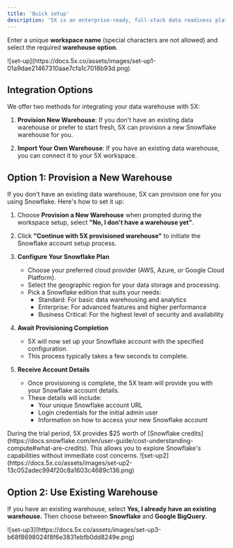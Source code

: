 ```yaml
---
title: 'Quick setup'
description: '5X is an enterprise-ready, full-stack data readiness platform designed to streamline your data engineering processes. This guide outlines the process of securely connecting your data warehouse to 5X, providing options that balance functionality with your specific security requirements.'
---
```


Enter a unique **workspace name** (special characters are not allowed) and select the required **warehouse option**.

<Frame>
  ![set-up](https://docs.5x.co/assets/images/set-up1-01a9dae21467310aae7cfa1c7018b93d.png)
</Frame>

## Integration Options

We offer two methods for integrating your data warehouse with 5X:

1. **Provision New Warehouse**: If you don't have an existing data warehouse or prefer to start fresh, 5X can provision a new Snowflake warehouse for you.

2. **Import Your Own Warehouse**: If you have an existing data warehouse, you can connect it to your 5X workspace.

## Option 1: Provision a New Warehouse

If you don't have an existing data warehouse, 5X can provision one for you using Snowflake. Here's how to set it up:

1. Choose **Provision a New Warehouse** when prompted during the workspace setup, select **"No, I don't have a warehouse yet"**.

2. Click **"Continue with 5X provisioned warehouse"** to initiate the Snowflake account setup process.

3. **Configure Your Snowflake Plan**
   - Choose your preferred cloud provider (AWS, Azure, or Google Cloud Platform).
   - Select the geographic region for your data storage and processing.
   - Pick a Snowflake edition that suits your needs:
     - Standard: For basic data warehousing and analytics
     - Enterprise: For advanced features and higher performance
     - Business Critical: For the highest level of security and availability

4. **Await Provisioning Completion**
   - 5X will now set up your Snowflake account with the specified configuration.
   - This process typically takes a few seconds to complete.

5. **Receive Account Details**
   - Once provisioning is complete, the 5X team will provide you with your Snowflake account details.
   - These details will include:
     - Your unique Snowflake account URL
     - Login credentials for the initial admin user
     - Information on how to access your new Snowflake account

<Info>
During the trial period, 5X provides $25 worth of [Snowflake credits](https://docs.snowflake.com/en/user-guide/cost-understanding-compute#what-are-credits). This allows you to explore Snowflake's capabilities without immediate cost concerns.
</Info>

<Frame>
  ![set-up2](https://docs.5x.co/assets/images/set-up2-13c052adec994f20c8a1603c4689c136.png)
</Frame>

## Option 2: Use Existing Warehouse

If you have an existing warehouse, select **Yes, I already have an existing warehouse.** Then choose between **Snowflake** and **Google BigQuery**.

<Frame>
  ![set-up3](https://docs.5x.co/assets/images/set-up3-b68f8698024f8f6e3831ebfb0dd8249e.png)
</Frame>
